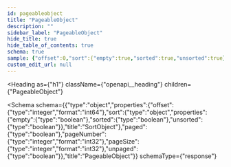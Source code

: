 ```yaml
---
id: pageableobject
title: "PageableObject"
description: ""
sidebar_label: "PageableObject"
hide_title: true
hide_table_of_contents: true
schema: true
sample: {"offset":0,"sort":{"empty":true,"sorted":true,"unsorted":true},"paged":true,"pageNumber":0,"pageSize":0,"unpaged":true}
custom_edit_url: null
---
```



<Heading
  as={"h1"}
  className={"openapi__heading"}
  children={"PageableObject"}
>
</Heading>





<Schema
  schema={{"type":"object","properties":{"offset":{"type":"integer","format":"int64"},"sort":{"type":"object","properties":{"empty":{"type":"boolean"},"sorted":{"type":"boolean"},"unsorted":{"type":"boolean"}},"title":"SortObject"},"paged":{"type":"boolean"},"pageNumber":{"type":"integer","format":"int32"},"pageSize":{"type":"integer","format":"int32"},"unpaged":{"type":"boolean"}},"title":"PageableObject"}}
  schemaType={"response"}
>
  
</Schema>
            